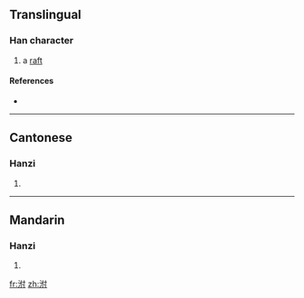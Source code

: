 ==Translingual==

===Han character===
{{Han char|rn=85|rad=水|as=05|sn=8|four=3410<sub>0</sub>|canj=水人木戈 (EODI)}}

# a [[raft]]

====References====
* {{Han ref|kx=0618.100|dkj=17321|dj=1013.070|hdz=31588.040|uh=6CED|ud=27885|bh=CCFD|bd=52477}}

----

==Cantonese==

===Hanzi===
{{yue-hanzi|jyut=|y=fu4}}

# {{defn|Cantonese|sort=水05}}

----

==Mandarin==

===Hanzi===
{{cmn-hanzi|pin=[[fū]] ([[fu1]]), [[fú]] ([[fu2]])|wg=fu<sup>1</sup>, fu<sup>2</sup>}}

# {{defn|Mandarin|sort=水05}}

[[fr:泭]]
[[zh:泭]]